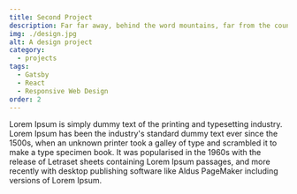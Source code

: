 ```yaml
---
title: Second Project
description: Far far away, behind the word mountains, far from the countries Vokalia and Consonantia, there live the blind texts.
img: ./design.jpg
alt: A design project
category:
  - projects
tags:
  - Gatsby
  - React
  - Responsive Web Design
order: 2
---
```


Lorem Ipsum is simply dummy text of the printing and typesetting industry. Lorem Ipsum has been the industry's standard dummy text ever since the 1500s, when an unknown printer took a galley of type and scrambled it to make a type specimen book. It was popularised in the 1960s with the release of Letraset sheets containing Lorem Ipsum passages, and more recently with desktop publishing software like Aldus PageMaker including versions of Lorem Ipsum.

